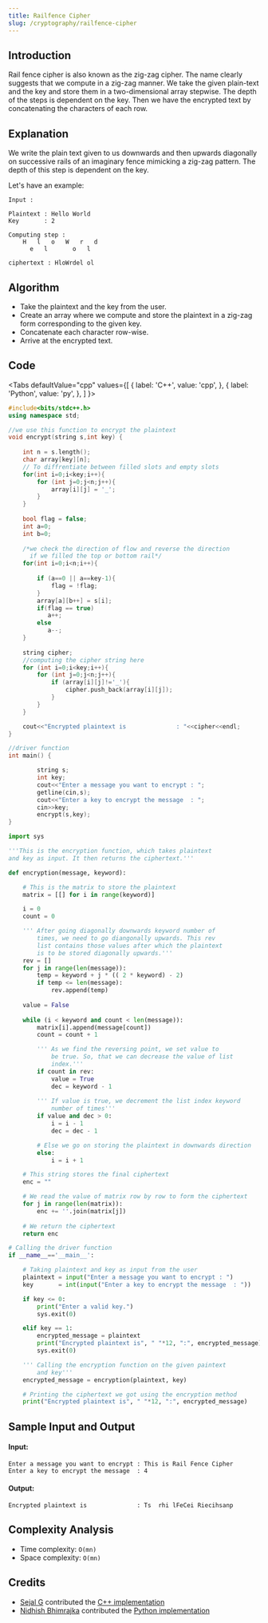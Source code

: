 ```yaml
---
title: Railfence Cipher
slug: /cryptography/railfence-cipher
---
```


## Introduction

Rail fence cipher is also known as the zig-zag cipher. The name clearly suggests that we compute in a zig-zag manner. We take the given plain-text and the key and store them in a two-dimensional array stepwise. The depth of the steps is dependent on the key. Then we have the encrypted text by concatenating the characters of each row.

## Explanation

We write the plain text given to us downwards and then upwards diagonally on successive rails of an imaginary fence mimicking a zig-zag pattern. The depth of this step is dependent on the key.

Let's have an example: 

```
Input : 

Plaintext : Hello World
Key       : 2

Computing step :
    H   l   o   W   r   d
      e   l       o   l  

ciphertext : HloWrdel ol
```

## Algorithm

- Take the plaintext and the key from the user.
- Create an array where we compute and store the plaintext in a zig-zag form corresponding to the given key.
- Concatenate each character row-wise.
- Arrive at the encrypted text.  

## Code


<Tabs
  defaultValue="cpp"
  values={[
    { label: 'C++', value: 'cpp', },
    { label: 'Python', value: 'py', },
  ]
}>
<TabItem value="cpp">

```cpp
#include<bits/stdc++.h>
using namespace std;

//we use this function to encrypt the plaintext
void encrypt(string s,int key) {
    
    int n = s.length();
    char array[key][n]; 
    // To diffrentiate between filled slots and empty slots
    for(int i=0;i<key;i++){
        for (int j=0;j<n;j++){
            array[i][j] = '_';
        }
    }   
    
    bool flag = false;
    int a=0;
    int b=0;
  
    /*we check the direction of flow and reverse the direction
      if we filled the top or bottom rail*/
    for(int i=0;i<n;i++){
    
        if (a==0 || a==key-1){
            flag = !flag;
        }
        array[a][b++] = s[i];
        if(flag == true)
           a++;
        else
           a--;
    }   
  
    string cipher;
    //computing the cipher string here
    for (int i=0;i<key;i++){
        for (int j=0;j<n;j++){
            if (array[i][j]!='_'){
                cipher.push_back(array[i][j]);
            }
        }
    }   

    cout<<"Encrypted plaintext is              : "<<cipher<<endl;
}

//driver function
int main() {

        string s;
        int key;
        cout<<"Enter a message you want to encrypt : ";
        getline(cin,s);
        cout<<"Enter a key to encrypt the message  : ";
        cin>>key;
        encrypt(s,key); 
}
```

</TabItem>
<TabItem value="py">

```py
import sys

'''This is the encryption function, which takes plaintext
and key as input. It then returns the ciphertext.'''

def encryption(message, keyword):

    # This is the matrix to store the plaintext
    matrix = [[] for i in range(keyword)]

    i = 0
    count = 0

    ''' After going diagonally downwards keyword number of
        times, we need to go diangonally upwards. This rev
        list contains those values after which the plaintext
        is to be stored diagonally upwards.'''
    rev = []
    for j in range(len(message)):
        temp = keyword + j * (( 2 * keyword) - 2)
        if temp <= len(message):
            rev.append(temp)
    
    value = False
    
    while (i < keyword and count < len(message)):
        matrix[i].append(message[count])
        count = count + 1

        ''' As we find the reversing point, we set value to
            be true. So, that we can decrease the value of list
            index.'''
        if count in rev:
            value = True
            dec = keyword - 1
        
        ''' If value is true, we decrement the list index keyword
            number of times'''
        if value and dec > 0:
            i = i - 1
            dec = dec - 1

        # Else we go on storing the plaintext in downwards direction
        else:
            i = i + 1

    # This string stores the final ciphertext
    enc = ""

    # We read the value of matrix row by row to form the ciphertext
    for j in range(len(matrix)):
        enc += ''.join(matrix[j])
    
    # We return the ciphertext
    return enc

# Calling the driver function
if __name__=='__main__':

    # Taking plaintext and key as input from the user
    plaintext = input("Enter a message you want to encrypt : ")
    key       = int(input("Enter a key to encrypt the message  : "))

    if key <= 0:
        print("Enter a valid key.")
        sys.exit(0)

    elif key == 1:
        encrypted_message = plaintext
        print("Encrypted plaintext is", " "*12, ":", encrypted_message)
        sys.exit(0)

    ''' Calling the encryption function on the given paintext
        and key'''
    encrypted_message = encryption(plaintext, key)

    # Printing the ciphertext we got using the encryption method
    print("Encrypted plaintext is", " "*12, ":", encrypted_message)
```

</TabItem>
</Tabs>

## Sample Input and Output

#### Input:

```
Enter a message you want to encrypt : This is Rail Fence Cipher
Enter a key to encrypt the message  : 4
```

#### Output:

```
Encrypted plaintext is              : Ts  rhi lFeCei Riecihsanp
```

## Complexity Analysis

- Time  complexity: `O(mn)`
- Space complexity: `O(mn)`

## Credits

- [Sejal G](https://github.com/Sejal-G) contributed the [C++ implementation](https://github.com/TesseractCoding/NeoAlgo/blob/master/C-Plus-Plus/cryptography/Rail_fence_Cipher.cpp)
- [Nidhish Bhimrajka](https://github.com/nidh-ish) contributed the [Python implementation](https://github.com/TesseractCoding/NeoAlgo/blob/master/Python/cryptography/Rail_Fence_Cipher.py)
